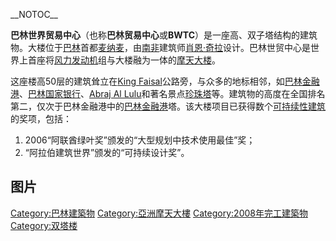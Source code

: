 __NOTOC__
{{Infobox Skyscraper
|building_name  = 巴林世界贸易中心
|image          = 
|caption        = 图为两座[[摩天大楼|大楼]]之间的三架[[风力发动机|风力发动机]]。
|year_highest   =
|year_end       =
|plural         =
|location       = {{flag|Bahrain}}[[麦纳麦|麦纳麦]]
|coordinates    = {{coord|26|14|21|N|50|34|53|E|display=inline,title}}
|status         = 完工
|groundbreaking = 2004
|est_completion =
|opening        = 2008
|demolished     =
|destroyed      =
|use            = 商业
|antenna_spire  = {{convert|240|m|ft|0|abbr=on}}
|roof           =
|top_floor      =
|floor_count    = 50
|elevator_count = 4
|cost           = 150,000,000[[美金|美金]]
|floor_area     =
|architect      = {{flagicon|South Africa}} [[尚恩·奇拉|尚恩·奇拉]]（Shaun Killa）
|engineer       =
|contractor     = [http://www.ramboll.net/eng/mainpage.htm Ramboll Danmark]{{Dead link|date=2018年5月 |bot=InternetArchiveBot |fix-attempted=no }},<br />[http://www.norwin.dk/ Norwin A/S],<br />Elsam Engineering
|developer      =
|owner          =
|management     = {{flagicon|United Kingdom}} [[Atkins_(company)|Atkins]]
}}

'''巴林世界贸易中心'''（也称'''巴林贸易中心'''或'''BWTC'''）是一座高{{convert|240|m|ft|0|abbr=on}}、双子塔结构的建筑物。大楼位于[[巴林|巴林]]首都[[麦纳麦|麦纳麦]]，由[[南非|南非]]建筑师[[肖恩·奇拉|肖恩·奇拉]]设计。巴林世贸中心是世界上首座将[[风力发动机|风力发动机]]组与大楼融为一体的[[摩天大楼|摩天大楼]]。

这座楼高50层的建筑耸立在[[King_Faisal_Highway|King Faisal]]公路旁，与众多的地标相邻，如[[巴林金融港|巴林金融港]]、[[巴林国家银行|巴林国家银行]]、[[Abraj_Al_Lulu|Abraj Al Lulu]]和著名景点[[珍珠塔|珍珠塔]]等。建筑物的高度在全国排名第二，仅次于巴林金融港中的[[Bahrain_Financial_Harbour|巴林金融港]]塔。该大楼项目已获得数个[[可持续性建筑|可持续性建筑]]的奖项，包括：
# 2006“阿联酋绿叶奖”颁发的“大型规划中技术使用最佳”奖；
# “阿拉伯建筑世界”颁发的“可持续设计奖”。

== 图片 ==
{{commons cat|Bahrain World Trade Center}}

{{DEFAULTSORT:Bahrain World Trade Center}}
[[Category:巴林建築物|Category:巴林建築物]]
[[Category:亞洲摩天大樓|Category:亞洲摩天大樓]]
[[Category:2008年完工建築物|Category:2008年完工建築物]]
[[Category:双塔楼|Category:双塔楼]]